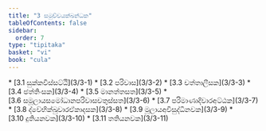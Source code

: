 ```yaml
---
title: "3 සමුච්චයක්ඛන්ධක"
tableOfContents: false
sidebar:
  order: 7
type: "tipitaka"
basket: "vi"
book: "cula"
---
```



<DynamicBreadcrumb />



<TableOfContents book="cula" section="3">
* [3.1 සුක්කවිස්සට්ඨි](3/3-1)
* [3.2 පරිවාස](3/3-2)
* [3.3 චත්තාලීසක](3/3-3)
* [3.4 ඡත්තිංසක](3/3-4)
* [3.5 මානත්තසත](3/3-5)
* [3.6 සමූලායසමෝධානපරිවාසචතුස්සත](3/3-6)
* [3.7 පරිමාණාදිවාරඅට්ඨක](3/3-7)
* [3.8 ද්වේභික්ඛුවාරඒකාදසක](3/3-8)
* [3.9 මූලායඅවිසුද්ධිනවක](3/3-9)
* [3.10 දුතියනවක](3/3-10)
* [3.11 තතියනවක](3/3-11)
</TableOfContents>